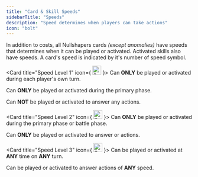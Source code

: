 ```yaml
---
title: "Card & Skill Speeds"
sidebarTitle: "Speeds"
description: "Speed determines when players can take actions"
icon: "bolt"
---
```



In addition to costs, all Nullshapers cards _(except anomalies)_ have speeds that determines when it can be played or activated.
Activated skills also have speeds. A card's speed is indicated by it's number of speed symbol.

<Card 
  title="Speed Level 1"
  icon={
  <img
    src="/images/icons/dark.svg"
    alt="Speed level 1 icon"
    width="24"
    height="24"
  />
}>
  Can **ONLY** be played or activated during each player's own turn.

Can **ONLY** be played or activated during the primary phase.

Can **NOT** be played or activated to answer any actions.

</Card>

<Card 
  title="Speed Level 2"
  icon={
  <img
    src="/images/icons/dark.svg"
    alt="Speed level 2 icon"
    width="24"
    height="24"
  />
}>
  Can **ONLY** be played or activated during the primary phase or battle phase.
  
  Can **ONLY** be played or activated to answer <InlineIcon name="speed1" /> or <InlineIcon name="speed2" /> actions.

</Card>

<Card 
  title="Speed Level 3"
  icon={
  <img
    src="/images/icons/dark.svg"
    alt="Speed level 3 icon"
    width="24"
    height="24"
  />
}>
  Can be played or activated at **ANY** time on **ANY** turn.
  
  Can be played or activated to answer actions of **ANY** speed.

</Card>
